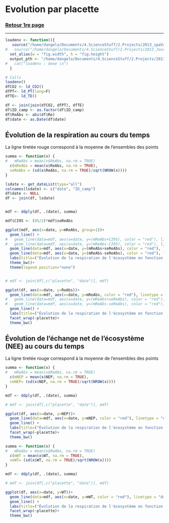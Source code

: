 Evolution par placette
========================================================


### <a href="../TOC_VS.html"> Retour 1re page </a>

***

```r

loadenv <- function(){
   source("/home/dangelo/Documents/4.ScienceStuff/2.Projects/2013_spaVar_LG/src/load.R")
#   source("/home/dangelo/Documents/4.ScienceStuff/2.Projects/2013_JourNuit/src/3_functions/reportFn.R")
  set_alias(w = "fig.width", h = "fig.height") 
  output_pth <- "/home/dangelo/Documents/4.ScienceStuff/2.Projects/2013_spaVar_LG/graphs"
#   cat("loadenv : done \n")
  }

# Calls
loadenv()
dfCO2 <- ld_CO2()
dfPT<- ld_PT(long=F)
dfTE<- ld_TE()

df <- join(join(dfCO2, dfPT), dfTE)
df$ID_camp <- as.factor(df$ID_camp)
df$ReAbs <- abs(df$Re)
df$date <- as.Date(df$date)

```


## Évolution de la respiration au cours du temps

La ligne tiretée rouge correspond à la moyenne de l'ensembles des points

```r

summa <- function(x) {
#   mReAbs = mean(x$ReAbs, na.rm = TRUE)
  c(mReAbs = mean(x$ReAbs, na.rm = TRUE),
  seReAbs = (sd(x$ReAbs, na.rm = TRUE)/sqrt(NROW(x))))
}

lsdate <- get_dateList(type="all")
colnames(lsdate) <- c("date", "ID_camp")
df$date <- NULL
df <- join(df, lsdate)


mdf <- ddply(df, .(date), summa) 

mdf$CI95 <- (95/2)*mdf$seReAbs

ggplot(mdf, aes(x=date, y=mReAbs, group=1))+
  geom_line() +
#   geom_line(data=mdf, aes(x=date, y=(mReAbs+CI95), color = "red"), linetype="dashed") +
#   geom_line(data=mdf, aes(x=date, y=(mReAbs-CI95), color = "red"), linetype="dashed") +
  geom_line(data=mdf, aes(x=date, y=(mReAbs+seReAbs), color = "red"), linetype="dashed") +
  geom_line(data=mdf, aes(x=date, y=(mReAbs-seReAbs), color = "red"), linetype="dashed") +
  labs(title=("Évolution de la respiration de l'écosystème en fonction du temps \n  (moyenne des 20 placettes)"))+
  theme_bw()+
  theme(legend.position="none")


# mdf <- join(df[,c("placette", "date")], mdf)

ggplot(df, aes(x=date, y=ReAbs))+
  geom_line(data=mdf, aes(x=date, y=mReAbs, color = "red"), linetype = "dashed") +
#   geom_line(data=mdf, aes(x=date, y=(mReAbs+seReAbs), color = "red"), linetype="dashed") +
#   geom_line(data=mdf, aes(x=date, y=(mReAbs-seReAbs), color = "red"), linetype="dashed") +
  geom_line() +
  labs(title=("Évolution de la respiration de l'écosystème en fonction du temps"))+
  facet_wrap(~placette)+
  theme_bw()

```


## Évolution de l'échange net de l'écosystème (NEE) au cours du temps

La ligne tiretée rouge correspond à la moyenne de l'ensembles des points

```r

summa <- function(x) {
#   mReAbs = mean(x$ReAbs, na.rm = TRUE)
  c(mNEP = mean(x$NEP, na.rm = TRUE),
  seNEP= (sd(x$NEP, na.rm = TRUE)/sqrt(NROW(x))))
}

mdf <- ddply(df, .(date), summa) 

# mdf <- join(df[,c("placette", "date")], mdf)

ggplot(df, aes(x=date, y=NEP))+
  geom_line(data=mdf, aes(x=date, y=mNEP, color = "red"), linetype = "dashed") +
  geom_line() +
  labs(title=("Évolution de la respiration de l'écosystème en fonction du temps"))+
  facet_wrap(~placette)+
  theme_bw()

```

```r

summa <- function(x) {
#   mReAbs = mean(x$ReAbs, na.rm = TRUE)
  c(mWT = mean(x$WT, na.rm = TRUE),
  seWT= (sd(x$WT, na.rm = TRUE)/sqrt(NROW(x))))
}

mdf <- ddply(df, .(date), summa) 

# mdf <- join(df[,c("placette", "date")], mdf)

ggplot(df, aes(x=date, y=WT))+
  geom_line(data=mdf, aes(x=date, y=mWT, color = "red"), linetype = "dashed") +
  geom_line() +
  labs(title=("Évolution de la respiration de l'écosystème en fonction du temps"))+
  facet_wrap(~placette)+
  theme_bw()

```